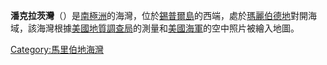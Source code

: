 {{unreferenced|time=2013-10-27T08:37:15+00:00}}
{{coord|73|27|S|126|38|W|display=title}}

'''潘克拉茨灣'''（{{lang-en|Pankratz Bay}}）是[[南極洲|南極洲]]的海灣，位於[[錫普爾島|錫普爾島]]的西端，處於[[瑪麗伯德地|瑪麗伯德地]]對開海域，該海灣根據[[美國地質調查局|美國地質調查局]]的測量和[[美國海軍|美國海軍]]的空中照片被繪入地圖。

{{DEFAULTSORT:Pankratz Bay}}
[[Category:馬里伯地海灣|Category:馬里伯地海灣]]


{{MarieByrdLand-geo-stub}}